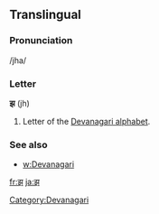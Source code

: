 ==Translingual==

===Pronunciation===
/jha/

===Letter===
'''झ''' (jh)

#Letter of the [[Devanagari alphabet]].

=== See also ===

* [[w:Devanagari]]

[[Category:Devanagari]]

[[fr:झ]]
[[ja:झ]]